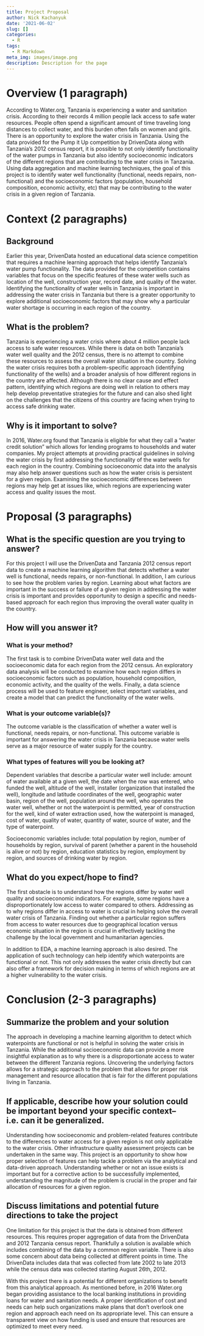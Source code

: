 ```yaml
---
title: Project Proposal
author: Nick Kachanyuk
date: '2021-06-02'
slug: []
categories:
  - R
tags:
  - R Markdown
meta_img: images/image.png
description: Description for the page
---
```


# Overview (1 paragraph)

According to Water.org, Tanzania is experiencing a water and sanitation crisis. According to their records 4 million people lack access to safe water resources. People often spend a significant amount of time traveling long distances to collect water, and this burden often falls on women and girls. There is an opportunity to explore the water crisis in Tanzania. Using the data provided for the Pump it Up competition by DrivenData along with Tanzania's 2012 census report, it is possible to not only identify functionality of the water pumps in Tanzania but also identify socioeconomic indicators of the different regions that are contributing to the water crisis in Tanzania. Using data aggregation and machine learning techniques, the goal of this project is to identify water well functionality (functional, needs repairs, non-functional) and the socioeconomic factors (population, household composition, economic activity, etc) that may be contributing to the water crisis in a given region of Tanzania.    

# Context (2 paragraphs)

## Background

Earlier this year, DrivenData hosted an educational data science competition that requires a machine learning approach that helps identify Tanzania's water pump functionality. The data provided for the competition contains variables that focus on the specific features of these water wells such as location of the well, construction year, record date, and quality of the water. Identifying the functionality of water wells in Tanzania is important in addressing the water crisis in Tanzania but there is a greater opportunity to explore additional socioeconomic factors that may show why a particular water shortage is occurring in each region of the country.      

## What is the problem?

Tanzania is experiencing a water crisis where about 4 million people lack access to safe water resources. While there is data on both Tanzania's water well quality and the 2012 census, there is no attempt to combine these resources to assess the overall water situation in the country. Solving the water crisis requires both a problem-specific approach (identifying functionality of the wells) and a broader analysis of how different regions in the country are affected. Although there is no clear cause and effect pattern, identifying which regions are doing well in relation to others may help develop preventative strategies for the future and can also shed light on the challenges that the citizens of this country are facing when trying to access safe drinking water.      

## Why is it important to solve?

In 2016, Water.org found that Tanzania is eligible for what they call a "water credit solution" which allows for lending programs to households and water companies. My project attempts at providing practical guidelines in solving the water crisis by first addressing the functionality of the water wells for each region in the country. Combining socioeconomic data into the analysis may also help answer questions such as how the water crisis is persistent for a given region. Examining the socioeconomic differences between regions may help get at issues like, which regions are experiencing water access and quality issues the most.           

# Proposal (3 paragraphs)

## What is the specific question are you trying to answer?

For this project I will use the DrivenData and Tanzania 2012 census report data to create a machine learning algorithm that detects whether a water well is functional, needs repairs, or non-functional. In addition, I am curious to see how the problem varies by region. Learning about what factors are important in the success or failure of a given region in addressing the water crisis is important and provides opportunity to design a specific and needs-based approach for each region thus improving the overall water quality in the country.

## How will you answer it?

### What is your method?

The first task is to combine DrivenData water well data and the socioeconomic data for each region from the 2012 census. An exploratory data analysis will be conducted to examine how each region differs in socioeconomic factors such as population, household composition, economic activity, and the quality of the wells. Finally, a data science process will be used to feature engineer, select important variables, and create a model that can predict the functionality of the water wells.    

### What is your outcome variable(s)?

The outcome variable is the classification of whether a water well is functional, needs repairs, or non-functional. This outcome variable is important for answering the water crisis in Tanzania because water wells serve as a major resource of water supply for the country.  

### What types of features will you be looking at?

Dependent variables that describe a particular water well include: amount of water available at a given well, the date when the row was entered, who funded the well, altitude of the well, installer (organization that installed the well), longitude and latitude coordinates of the well, geographic water basin, region of the well, population around the well, who operates the water well, whether or not the waterpoint is permitted, year of construction for the well, kind of water extraction used, how the waterpoint is managed, cost of water, quality of water, quantity of water, source of water, and the type of waterpoint.

Socioeconomic variables include: total population by region, number of households by region, survival of parent (whether a parent in the household is alive or not) by region, education statistics by region, employment by region, and sources of drinking water by region.

## What do you expect/hope to find?

The first obstacle is to understand how the regions differ by water well quality and socioeconomic indicators. For example, some regions have a disproportionately low access to water compared to others. Addressing as to why regions differ in access to water is crucial in helping solve the overall water crisis of Tanzania. Finding out whether a particular region suffers from access to water resources due to geographical location versus economic situation in the region is crucial in effectively tackling the challenge by the local government and humanitarian agencies. 

In addition to EDA, a machine learning approach is also desired. The application of such technology can help identify which waterpoints are functional or not. This not only addresses the water crisis directly but can also offer a framework for decision making in terms of which regions are at a higher vulnerability to the water crisis.

# Conclusion (2-3 paragraphs)

## Summarize the problem and your solution

The approach in developing a machine learning algorithm to detect which waterpoints are functional or not is helpful in solving the water crisis in Tanzania. While the additional socioeconomic data can provide a more insightful explanation as to why there is a disproportionate access to water between the different Tanzania regions. Uncovering the underlying factors allows for a strategic approach to the problem that allows for proper risk management and resource allocation that is fair for the different populations living in Tanzania.   

## If applicable, describe how your solution could be important beyond your specific context--i.e. can it be generalized.

Understanding how socioeconomic and problem-related features contribute to the differences to water access for a given region is not only applicable to the water crisis. Other infrastructure quality assessment projects can be undertaken in the same way. This project is an opportunity to show how proper selection of features can help tackle a problem via the analytical and data-driven approach. Understanding whether or not an issue exists is important but for a corrective action to be successfully implemented, understanding the magnitude of the problem is crucial in the proper and fair allocation of resources for a given region.      

## Discuss limitations and potential future directions to take the project
  
One limitation for this project is that the data is obtained from different resources. This requires proper aggregation of data from the DrivenData and 2012 Tanzania census report. Thankfully a solution is available which includes combining of the data by a common region variable. There is also some concern about data being collected at different points in time. The DrivenData includes data that was collected from late 2002 to late 2013 while the census data was collected starting August 26th, 2012. 

With this project there is a potential for different organizations to benefit from this analytical approach. As mentioned before, in 2016 Water.org began providing assistance to the local banking institutions in providing loans for water and sanitation needs. A proper identification of cost and needs can help such organizations make plans that don't overlook one region and approach each need on its appropriate level. This can ensure a transparent view on how funding is used and ensure that resources are optimized to meet every need.